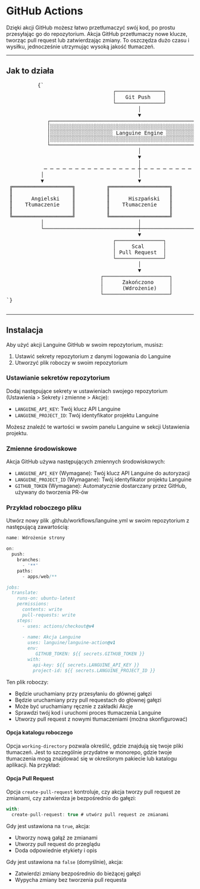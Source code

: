 # GitHub Actions

Dzięki akcji GitHub możesz łatwo przetłumaczyć swój kod, po prostu przesyłając go do repozytorium. Akcja GitHub przetłumaczy nowe klucze, tworząc pull request lub zatwierdzając zmiany.
To oszczędza dużo czasu i wysiłku, jednocześnie utrzymując wysoką jakość tłumaczeń.

---

## Jak to działa



<div className="flex flex-col items-center justify-center p-4 mb-8 h-[400px] sm:h-[500px] md:h-[650px]">
        <pre
          className="p-4 text-sm leading-5 scale-[0.5] sm:scale-[0.65] md:scale-90 transform-gpu"
          style={{
            fontFamily: "monospace",
            whiteSpace: "pre",
            textAlign: "left",
          }}
        >
          {`
                                  ┌───────────────┐
                                  │   Git Push    │
                                  └───────────────┘
                                          │
                                          ▼
             ┌─────────────────────────────────────────────────────────┐
             │░░░░░░░░░░░░░░░░░░░░░░░░░░░░░░░░░░░░░░░░░░░░░░░░░░░░░░░░░│
             │░░░░░░░░░░░░░░░░░░░░ Languine Engine ░░░░░░░░░░░░░░░░░░░░│
             │░░░░░░░░░░░░░░░░░░░░░░░░░░░░░░░░░░░░░░░░░░░░░░░░░░░░░░░░░│
             └─────────────────────────────────────────────────────────┘
                                          │
                                          ▼
                                          │
            ─ ─ ─ ─ ─ ─ ─ ─ ─ ─ ─ ─ ─ ─ ─ ┼ ─ ─ ─ ─ ─ ─ ─ ─ ─ ─ ─ ─ ─ ─ ─
           │                              │                              │
           ▼                              ▼                              ▼
 ╔═══════════════════╗          ╔═══════════════════╗          ╔═══════════════════╗
 ║                   ║          ║                   ║          ║                   ║
 ║      Angielski    ║          ║      Hiszpański   ║          ║      Japoński    ║
 ║    Tłumaczenie    ║          ║    Tłumaczenie    ║          ║     Tłumaczenie   ║
 ║                   ║          ║                   ║          ║                   ║
 ╚═══════════════════╝          ╚═══════════════════╝          ╚═══════════════════╝
           │                              │                              │
           └──────────────────────────────┼──────────────────────────────┘
                                          ▼
                                  ┌───────────────┐
                                  │     Scal      │
                                  │ Pull Request  │
                                  └───────────────┘
                                          │
                                          ▼
                              ┌─────────────────────┐
                              │      Zakończono     │
                              │      (Wdrożenie)    │
                              └─────────────────────┘
`}
        </pre>
      </div>

---

## Instalacja

Aby użyć akcji Languine GitHub w swoim repozytorium, musisz:

1. Ustawić sekrety repozytorium z danymi logowania do Languine
2. Utworzyć plik roboczy w swoim repozytorium

### Ustawianie sekretów repozytorium

Dodaj następujące sekrety w ustawieniach swojego repozytorium (Ustawienia > Sekrety i zmienne > Akcje):

- `LANGUINE_API_KEY`: Twój klucz API Languine
- `LANGUINE_PROJECT_ID`: Twój identyfikator projektu Languine

Możesz znaleźć te wartości w swoim panelu Languine w sekcji Ustawienia projektu.



### Zmienne środowiskowe

Akcja GitHub używa następujących zmiennych środowiskowych:
- `LANGUINE_API_KEY` (Wymagane): Twój klucz API Languine do autoryzacji
- `LANGUINE_PROJECT_ID` (Wymagane): Twój identyfikator projektu Languine 
- `GITHUB_TOKEN` (Wymagane): Automatycznie dostarczany przez GitHub, używany do tworzenia PR-ów

### Przykład roboczego pliku

Utwórz nowy plik .github/workflows/languine.yml w swoim repozytorium z następującą zawartością:

```ts title=".github/workflows/release.yml"
name: Wdrożenie strony

on:
  push:
    branches:
      - '**'
    paths:
      - apps/web/**

jobs:
  translate:
    runs-on: ubuntu-latest
    permissions:
      contents: write
      pull-requests: write
    steps:
      - uses: actions/checkout@v4
      
      - name: Akcja Languine
        uses: languine/languine-action@v1
        env:
           GITHUB_TOKEN: ${{ secrets.GITHUB_TOKEN }}
        with:
          api-key: ${{ secrets.LANGUINE_API_KEY }}
          project-id: ${{ secrets.LANGUINE_PROJECT_ID }}
```
 
 Ten plik roboczy:
- Będzie uruchamiany przy przesyłaniu do głównej gałęzi
- Będzie uruchamiany przy pull requestach do głównej gałęzi
- Może być uruchamiany ręcznie z zakładki Akcje
- Sprawdzi twój kod i uruchomi proces tłumaczenia Languine
- Utworzy pull request z nowymi tłumaczeniami (można skonfigurować)

#### Opcja katalogu roboczego

Opcja `working-directory` pozwala określić, gdzie znajdują się twoje pliki tłumaczeń. Jest to szczególnie przydatne w monorepo, gdzie twoje tłumaczenia mogą znajdować się w określonym pakiecie lub katalogu aplikacji. Na przykład:

#### Opcja Pull Request

Opcja `create-pull-request` kontroluje, czy akcja tworzy pull request ze zmianami, czy zatwierdza je bezpośrednio do gałęzi:

```typescript title=".github/workflows/languine.yml"
with:
  create-pull-request: true # utwórz pull request ze zmianami
```

Gdy jest ustawiona na `true`, akcja:
- Utworzy nową gałąź ze zmianami
- Utworzy pull request do przeglądu
- Doda odpowiednie etykiety i opis

Gdy jest ustawiona na `false` (domyślnie), akcja:
- Zatwierdzi zmiany bezpośrednio do bieżącej gałęzi
- Wypycha zmiany bez tworzenia pull requesta